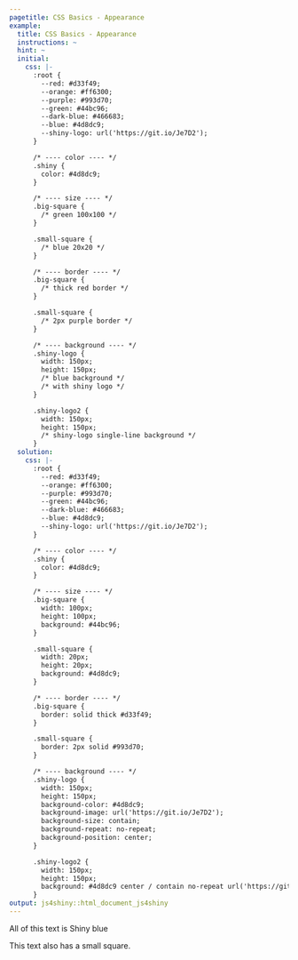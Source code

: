 ```yaml
---
pagetitle: CSS Basics - Appearance
example:
  title: CSS Basics - Appearance
  instructions: ~
  hint: ~
  initial:
    css: |-
      :root {
        --red: #d33f49;
        --orange: #ff6300;
        --purple: #993d70;
        --green: #44bc96;
        --dark-blue: #466683;
        --blue: #4d8dc9;
        --shiny-logo: url('https://git.io/Je7D2');
      }

      /* ---- color ---- */
      .shiny {
        color: #4d8dc9;
      }

      /* ---- size ---- */
      .big-square {
        /* green 100x100 */
      }

      .small-square {
        /* blue 20x20 */
      }

      /* ---- border ---- */
      .big-square {
        /* thick red border */
      }

      .small-square {
        /* 2px purple border */
      }

      /* ---- background ---- */
      .shiny-logo {
        width: 150px;
        height: 150px;
        /* blue background */
        /* with shiny logo */
      }

      .shiny-logo2 {
        width: 150px;
        height: 150px;
        /* shiny-logo single-line background */
      }
  solution:
    css: |-
      :root {
        --red: #d33f49;
        --orange: #ff6300;
        --purple: #993d70;
        --green: #44bc96;
        --dark-blue: #466683;
        --blue: #4d8dc9;
        --shiny-logo: url('https://git.io/Je7D2');
      }

      /* ---- color ---- */
      .shiny {
        color: #4d8dc9;
      }

      /* ---- size ---- */
      .big-square {
        width: 100px;
        height: 100px;
        background: #44bc96;
      }

      .small-square {
        width: 20px;
        height: 20px;
        background: #4d8dc9;
      }

      /* ---- border ---- */
      .big-square {
        border: solid thick #d33f49;
      }

      .small-square {
        border: 2px solid #993d70;
      }

      /* ---- background ---- */
      .shiny-logo {
        width: 150px;
        height: 150px;
        background-color: #4d8dc9;
        background-image: url('https://git.io/Je7D2');
        background-size: contain;
        background-repeat: no-repeat;
        background-position: center;
      }

      .shiny-logo2 {
        width: 150px;
        height: 150px;
        background: #4d8dc9 center / contain no-repeat url('https://git.io/Je7D2');
      }
output: js4shiny::html_document_js4shiny
---
```


<p class="shiny">All of this text is Shiny blue</p>

<div class="big-square"></div>
<div class="small-square"></div>

<p>
  This text also has a
  <span class="small-square"></span>
  small square.
</p>

<div class='shiny-logo'></div>
